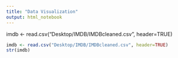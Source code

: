 ```yaml
---
title: "Data Visualization"
output: html_notebook
---
```

imdb <- read.csv("Desktop/IMDB/IMDBcleaned.csv", header=TRUE)
```r
imdb <- read.csv("Desktop/IMDB/IMDBcleaned.csv", header=TRUE)
str(imdb)
```


